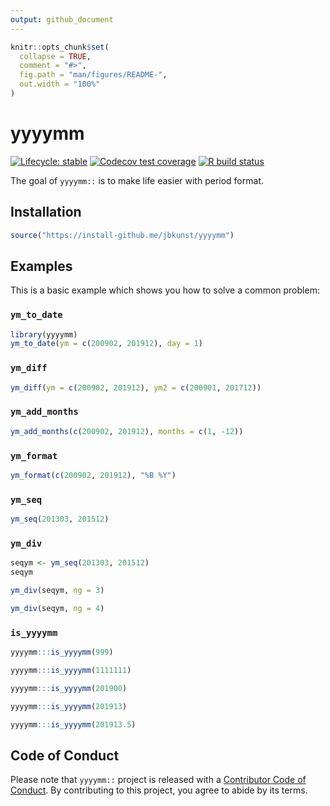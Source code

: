 ---
output: github_document
---

<!-- README.md is generated from README.Rmd. Please edit that file -->

```{r, include = FALSE}
knitr::opts_chunk$set(
  collapse = TRUE,
  comment = "#>",
  fig.path = "man/figures/README-",
  out.width = "100%"
)
```

# yyyymm

<!-- badges: start -->
[![Lifecycle: stable](https://img.shields.io/badge/lifecycle-stable-brightgreen.svg)](https://www.tidyverse.org/lifecycle/#stable)
[![Codecov test coverage](https://codecov.io/gh/jbkunst/yyyymm/branch/master/graph/badge.svg)](https://codecov.io/gh/jbkunst/yyyymm/branch/master)
[![R build status](https://github.com/jbkunst/yyyymm/workflows/R-CMD-check/badge.svg)](https://github.com/jbkunst/yyyymm)
<!-- badges: end -->

The goal of `yyyymm::` is to make life easier with period format.

## Installation


``` r
source("https://install-github.me/jbkunst/yyyymm")
```

## Examples

This is a basic example which shows you how to solve a common problem:


### `ym_to_date`

```{r}
library(yyyymm)
ym_to_date(ym = c(200902, 201912), day = 1)
```

### `ym_diff`

```{r}
ym_diff(ym = c(200902, 201912), ym2 = c(200901, 201712))
```

### `ym_add_months`

```{r}
ym_add_months(c(200902, 201912), months = c(1, -12))
```

### `ym_format`

```{r}
ym_format(c(200902, 201912), "%B %Y")
```

### `ym_seq`

```{r}
ym_seq(201303, 201512)
```

### `ym_div`

```{r}
seqym <- ym_seq(201303, 201512)
seqym

ym_div(seqym, ng = 3)

ym_div(seqym, ng = 4)
```


### `is_yyyymm`

```{r, error=TRUE}
yyyymm:::is_yyyymm(999)

yyyymm:::is_yyyymm(1111111)

yyyymm:::is_yyyymm(201900)

yyyymm:::is_yyyymm(201913)

yyyymm:::is_yyyymm(201913.5)
```

## Code of Conduct

Please note that `yyyymm::` project is released with a [Contributor Code of Conduct](CODE_OF_CONDUCT.md). By contributing to this project, you agree to abide by its terms.
